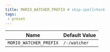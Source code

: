 ```yaml
---
title: MORIO_WATCHER_PREFIX # skip-spellcheck
tags:
 - preset
---
```





<!-- MORIO_AUTO_GENERATED_CONTENT_STARTS - Manual changes made below will be overwritten skip-spellcheck -->
| Name | Default Value |
|------|---------------|
| `MORIO_WATCHER_PREFIX` | `/-/watcher` |
<!-- MORIO_AUTO_GENERATED_CONTENT_ENDS - Manual changes made above will be overwritten skip-spellcheck -->
